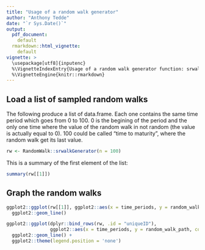 ```yaml
---
title: "Usage of a random walk generator"
author: "Anthony Tedde"
date: "`r Sys.Date()`"
output:
  pdf_document:
    default
  rmarkdown::html_vignette:
    default
vignette: >
  \usepackage[utf8]{inputenc}
  %\VignetteIndexEntry{Usage of a random walk generator function: srwalkGenerator}
  %\VignetteEngine{knitr::rmarkdown}
---
```

## Load a list of sampled random walks

The following produce a list of data.frame. Each one contains the same time period
which goes from 0 to 100. 0 is the begining of the period and the only one time
where the value of the random walk in not random (the value is actually equal to
0). 100 could be called "time to maturity", where the random walk get its last 
value.

```R
rw <- RandomWalk::srwalkGenerator(n = 100)
```

This is a summary of the first element of the list:

```R
summary(rw[[1]])
```

## Graph the random walks

```R
ggplot2::ggplot(rw[[1]], ggplot2::aes(x = time_periods, y = random_walk_path)) + 
  ggplot2::geom_line()
```

```R
ggplot2::ggplot(dplyr::bind_rows(rw, .id = "uniqueID"), 
                ggplot2::aes(x = time_periods, y = random_walk_path, colour=uniqueID)) + 
  ggplot2::geom_line() + 
  ggplot2::theme(legend.position = 'none')
```
